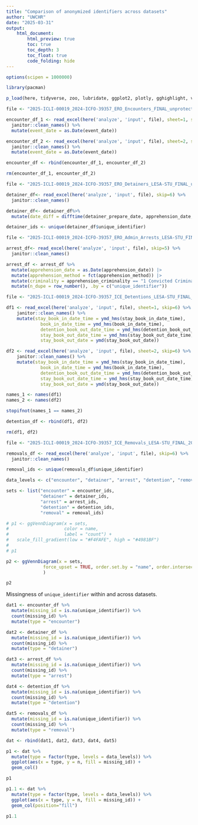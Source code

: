 ```yaml
---
title: "Comparison of anonymized identifiers across datasets"
author: "UWCHR"
date: "2025-03-31"
output:
    html_document:
        html_preview: true
        toc: true
        toc_depth: 3
        toc_float: true
        code_folding: hide
---
```



```r

options(scipen = 1000000)

library(pacman)

p_load(here, tidyverse, zoo, lubridate, ggplot2, plotly, gghighlight, viridis, readxl, ggVennDiagram, UpSetR)

```


```r

file <- "2025-ICLI-00019_2024-ICFO-39357_ERO_Encounters_FINAL_unprotected.xlsx"

encounter_df_1 <- read_excel(here('analyze', 'input', file), sheet=1, skip=6) %>%
  janitor::clean_names() %>%
  mutate(event_date = as.Date(event_date))

encounter_df_2 <- read_excel(here('analyze', 'input', file), sheet=2, skip=6) %>%
  janitor::clean_names() %>%
  mutate(event_date = as.Date(event_date))

encounter_df <- rbind(encounter_df_1, encounter_df_2)

rm(encounter_df_1, encounter_df_2)

```


```r

file <- "2025-ICLI-00019_2024-ICFO-39357_ERO_Detainers_LESA-STU_FINAL_unprotected.xlsx"

detainer_df<- read_excel(here('analyze', 'input', file), skip=6) %>% 
  janitor::clean_names()

detainer_df<- detainer_df%>% 
  mutate(date_diff = difftime(detainer_prepare_date, apprehension_date, units = "days"))

detainer_ids <- unique(detainer_df$unique_identifier)

```

```r

file <- "2025-ICLI-00019_2024-ICFO-39357_ERO_Admin_Arrests_LESA-STU_FINAL_unprotected.xlsx"

arrest_df<- read_excel(here('analyze', 'input', file), skip=5) %>% 
  janitor::clean_names()

arrest_df <- arrest_df %>% 
  mutate(apprehension_date = as.Date(apprehension_date)) |>
  mutate(apprehension_method = fct(apprehension_method)) |>
  mutate(criminality = apprehension_criminality == "1 Convicted Criminal") |>
  mutate(n_dupe = row_number(), .by = c("unique_identifier"))

```

```r

file <- "2025-ICLI-00019_2024-ICFO-39357_ICE_Detentions_LESA-STU_FINAL_unprotected.xlsx"

df1 <- read_excel(here('analyze', 'input', file), sheet=1, skip=6) %>%
	janitor::clean_names() %>% 
	mutate(stay_book_in_date_time = ymd_hms(stay_book_in_date_time),
	         book_in_date_time = ymd_hms(book_in_date_time),
	         detention_book_out_date_time = ymd_hms(detention_book_out_date_time),
	         stay_book_out_date_time = ymd_hms(stay_book_out_date_time),
	         stay_book_out_date = ymd(stay_book_out_date))

df2 <- read_excel(here('analyze', 'input', file), sheet=2, skip=6) %>%
	janitor::clean_names() %>% 
	mutate(stay_book_in_date_time = ymd_hms(stay_book_in_date_time),
	         book_in_date_time = ymd_hms(book_in_date_time),
	         detention_book_out_date_time = ymd_hms(detention_book_out_date_time),
	         stay_book_out_date_time = ymd_hms(stay_book_out_date_time),
	         stay_book_out_date = ymd(stay_book_out_date))

names_1 <- names(df1)
names_2 <- names(df2)

stopifnot(names_1 == names_2)

detention_df <- rbind(df1, df2)

rm(df1, df2)

```

```r

file <- "2025-ICLI-00019_2024-ICFO-39357_ICE_Removals_LESA-STU_FINAL_2025only_unprotected.xlsx"

removals_df <- read_excel(here('analyze', 'input', file), skip=6) %>% 
  janitor::clean_names()

removal_ids <- unique(removals_df$unique_identifier)

```

```r

data_levels <- c("encounter", "detainer", "arrest", "detention", "removal")

sets <- list("encounter" = encounter_ids,
             "detainer" = detainer_ids,
             "arrest" = arrest_ids,
             "detention" = detention_ids,
             "removal" = removal_ids)

# p1 <- ggVennDiagram(x = sets,
#                     color = name,
#                     label = "count") +
#   scale_fill_gradient(low = "#F4FAFE", high = "#4981BF")
# 
# p1

p2 <- ggVennDiagram(x = sets,
              force_upset = TRUE, order.set.by = "name", order.intersect.by = "size"
              )

p2 

```


Missingness of `unique_identifier` within and across datasets.

```r

dat1 <- encounter_df %>% 
  mutate(missing_id = is.na(unique_identifier)) %>% 
  count(missing_id) %>% 
  mutate(type = "encounter")

dat2 <- detainer_df %>% 
  mutate(missing_id = is.na(unique_identifier)) %>% 
  count(missing_id) %>% 
  mutate(type = "detainer")

dat3 <- arrest_df %>% 
  mutate(missing_id = is.na(unique_identifier)) %>% 
  count(missing_id) %>% 
  mutate(type = "arrest")

dat4 <- detention_df %>% 
  mutate(missing_id = is.na(unique_identifier)) %>% 
  count(missing_id) %>% 
  mutate(type = "detention")

dat5 <- removals_df %>% 
  mutate(missing_id = is.na(unique_identifier)) %>% 
  count(missing_id) %>% 
  mutate(type = "removal")

dat <- rbind(dat1, dat2, dat3, dat4, dat5)

p1 <- dat %>% 
  mutate(type = factor(type, levels = data_levels)) %>% 
  ggplot(aes(x = type, y = n, fill = missing_id)) +
  geom_col()

p1

p1.1 <- dat %>% 
  mutate(type = factor(type, levels = data_levels)) %>% 
  ggplot(aes(x = type, y = n, fill = missing_id)) +
  geom_col(position="fill")

p1.1

```

